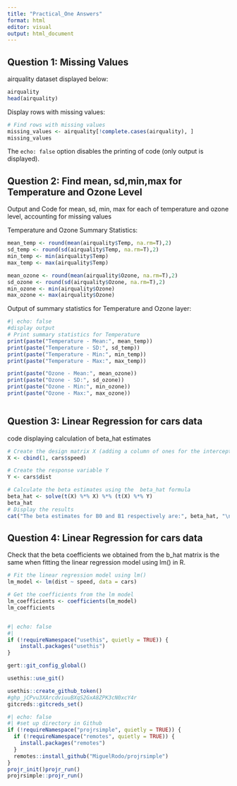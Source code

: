 ---
title: "Practical_One Answers"
format: html
editor: visual
output: html_document 
---

## Question 1: Missing Values

airquality dataset displayed below:

```{r}
airquality
head(airquality)

```

Display rows with missing values:

```{r}

# Find rows with missing values  
missing_values <- airquality[!complete.cases(airquality), ]  
missing_values
```

The `echo: false` option disables the printing of code (only output is displayed).

## Question 2: Find mean, sd,min,max for Temperature and Ozone Level

Output and Code for mean, sd, min, max for each of temperature and ozone level, accounting for missing values

Temperature and Ozone Summary Statistics:

```{r}
mean_temp <- round(mean(airquality$Temp, na.rm=T),2)
sd_temp <- round(sd(airquality$Temp, na.rm=T),2)
min_temp <- min(airquality$Temp)
max_temp <- max(airquality$Temp)

mean_ozone <- round(mean(airquality$Ozone, na.rm=T),2)
sd_ozone <- round(sd(airquality$Ozone, na.rm=T),2)
min_ozone <- min(airquality$Ozone)
max_ozone <- max(airquality$Ozone)


```

Output of summary statistics for Temperature and Ozone layer:

```{r}
#| echo: false
#display output 
# Print summary statistics for Temperature  
print(paste("Temperature - Mean:", mean_temp))
print(paste("Temperature - SD:", sd_temp))  
print(paste("Temperature - Min:", min_temp))  
print(paste("Temperature - Max:", max_temp))  

print(paste("Ozone - Mean:", mean_ozone))  
print(paste("Ozone - SD:", sd_ozone))  
print(paste("Ozone - Min:", min_ozone))  
print(paste("Ozone - Max:", max_ozone))   



```

## Question 3: Linear Regression for cars data

code displaying calculation of beta_hat estimates

```{r}
# Create the design matrix X (adding a column of ones for the intercept)  
X <- cbind(1, cars$speed)

# Create the response variable Y  
Y <- cars$dist  

# Calculate the beta estimates using the  beta_hat formula 
beta_hat <- solve(t(X) %*% X) %*% (t(X) %*% Y)
beta_hat
# Display the results  
cat("The beta estimates for B0 and B1 respectively are:", beta_hat, "\n") 
```

## Question 4: Linear Regression for cars data

Check that the beta coefficients we obtained from the b_hat matrix is the same when fitting the linear regression model using lm() in R.

```{r}
# Fit the linear regression model using lm()  
lm_model <- lm(dist ~ speed, data = cars)  

# Get the coefficients from the lm model  
lm_coefficients <- coefficients(lm_model) 
lm_coefficients



```

```{r}
#| echo: false
#| 
if (!requireNamespace("usethis", quietly = TRUE)) {  
    install.packages("usethis")  
}

gert::git_config_global()

usethis::use_git()

usethis::create_github_token()
#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
gitcreds::gitcreds_set()
```

```{r}
#| echo: false
#| #set up directory in Github 
if (!requireNamespace("projrsimple", quietly = TRUE)) {
  if (!requireNamespace("remotes", quietly = TRUE)) {
    install.packages("remotes")
  }
  remotes::install_github("MiguelRodo/projrsimple")
}
projr_init()projr_run()
projrsimple::projr_run()

```

